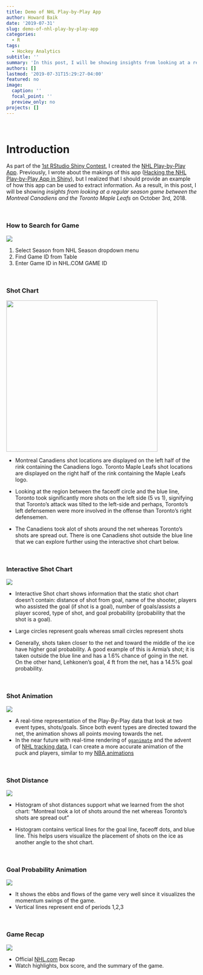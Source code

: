 ```yaml
---
title: Demo of NHL Play-by-Play App
author: Howard Baik
date: '2019-07-31'
slug: demo-of-nhl-play-by-play-app
categories:
  - R
tags:
  - Hockey Analytics
subtitle: ''
summary: 'In this post, I will be showing insights from looking at a regular season game between the Montreal Canadiens and the Toronto Maple Leafs on October 3rd, 2018.'
authors: []
lastmod: '2019-07-31T15:29:27-04:00'
featured: no
image:
  caption: ''
  focal_point: ''
  preview_only: no
projects: []
---
```


<br>

# Introduction

As part of the [1st RStudio Shiny Contest](https://community.rstudio.com/t/shiny-contest-winners-full-list/36347), I created the [NHL Play-by-Play App](https://jsonbaik.shinyapps.io/nhl-pbp/). Previously, I wrote about the makings of this app ([Hacking the NHL Play-by-Play App in Shiny](LINK)), but I realized that I should provide an example of how this app can be used to extract information. As a result, in this post, I will be showing *insights from looking at a regular season game between the Montreal Canadiens and the Toronto Maple Leafs* on October 3rd, 2018.

<br>

### How to Search for Game

![](/post/2019-07-31-demo-of-nhl-play-by-play-app_files/search-game.gif)


1. Select Season from NHL Season dropdown menu
2. Find Game ID from Table
3. Enter Game ID in NHL.COM GAME ID

<br>

### Shot Chart

![](/post/2019-07-31-demo-of-nhl-play-by-play-app_files/shot-chart.png){width=400px height=400px}

- Montreal Canadiens shot locations are displayed on the left half of the rink containing the Canadiens logo. Toronto Maple Leafs shot locations are displayed on the right half of the rink containing the Maple Leafs logo.

- Looking at the region between the faceoff circle and the blue line, Toronto took significantly more shots on the left side (5 vs 1), signifying that Toronto's attack was tilted to the left-side and perhaps, Toronto's left 
defensemen were more involved in the offense than Toronto's right defensemen.

- The Canadiens took alot of shots around the net whereas Toronto's shots are spread out. There is one Canadiens shot outside the blue line that we can explore further using the interactive shot chart below.

<br>

### Interactive Shot Chart

![](/post/2019-07-31-demo-of-nhl-play-by-play-app_files/interactive-shot.gif)


- Interactive Shot chart shows information that the static shot chart doesn't contain: distance of shot from goal, name of the shooter, players who assisted the goal (if shot is a goal), number of goals/assists a player scored, type of shot, and goal probability (probability that the shot is a goal).

- Large circles represent goals whereas small circles represent shots

- Generally, shots taken closer to the net and toward the middle of the ice have higher goal probability. A good example of this is Armia's shot; it is taken outside the blue line and has a 1.6% chance of going in the net. On the other hand, Lehkonen's goal, 4 ft from the net, has a 14.5% goal probability.

<br>


### Shot Animation

![](/post/2019-07-31-demo-of-nhl-play-by-play-app_files/shot-animation.gif)


- A real-time representation of the Play-By-Play data that look at two event types, shots/goals. Since both event types are directed toward the net, the animation shows all points moving towards the net.
- In the near future with real-time rendering of [`gganimate`](https://gganimate.com/) and the advent of [NHL tracking data](https://www.nhl.com/news/nhl-plans-to-deploy-puck-and-player-tracking-technology-in-2019-2020/c-304218820), I can create a more accurate animation of the puck and players, similar to my [NBA animations](INSERT EPV LINK HERE)

<br>

### Shot Distance

![](/post/2019-07-31-demo-of-nhl-play-by-play-app_files/shot-distance.png)

- Histogram of shot distances support what we learned from the shot chart: "Montreal took a lot of shots around the net whereas Toronto's shots are spread out"

- Histogram contains vertical lines for the goal line, faceoff dots, and blue line. This helps users visualize the placement of shots on the ice as another angle to the shot chart.

<br>

### Goal Probability Animation

![](/post/2019-07-31-demo-of-nhl-play-by-play-app_files/goal-probability.gif)

- It shows the ebbs and flows of the game very well since it visualizes the momentum swings of the game.
- Vertical lines represent end of periods 1,2,3

<br>

### Game Recap

![](/post/2019-07-31-demo-of-nhl-play-by-play-app_files/nhl-recap.gif)


- Official [NHL.com](www.nhl.com) Recap
- Watch highlights, box score, and the summary of the game. 

<br>
